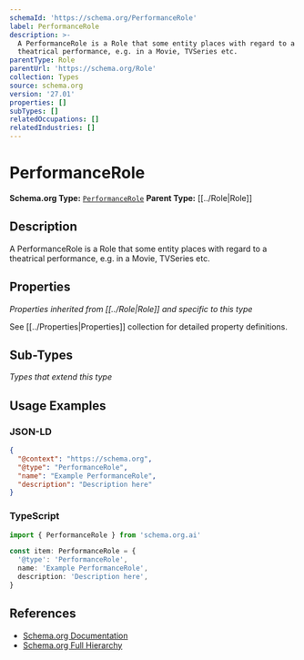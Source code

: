```yaml
---
schemaId: 'https://schema.org/PerformanceRole'
label: PerformanceRole
description: >-
  A PerformanceRole is a Role that some entity places with regard to a
  theatrical performance, e.g. in a Movie, TVSeries etc.
parentType: Role
parentUrl: 'https://schema.org/Role'
collection: Types
source: schema.org
version: '27.01'
properties: []
subTypes: []
relatedOccupations: []
relatedIndustries: []
---
```

# PerformanceRole

**Schema.org Type:** [`PerformanceRole`](https://schema.org/PerformanceRole)
**Parent Type:** [[../Role|Role]]

## Description

A PerformanceRole is a Role that some entity places with regard to a theatrical performance, e.g. in a Movie, TVSeries etc.

## Properties

*Properties inherited from [[../Role|Role]] and specific to this type*

See [[../Properties|Properties]] collection for detailed property definitions.

## Sub-Types

*Types that extend this type*

## Usage Examples

### JSON-LD

```json
{
  "@context": "https://schema.org",
  "@type": "PerformanceRole",
  "name": "Example PerformanceRole",
  "description": "Description here"
}
```

### TypeScript

```typescript
import { PerformanceRole } from 'schema.org.ai'

const item: PerformanceRole = {
  '@type': 'PerformanceRole',
  name: 'Example PerformanceRole',
  description: 'Description here',
}
```

## References

- [Schema.org Documentation](https://schema.org/PerformanceRole)
- [Schema.org Full Hierarchy](https://schema.org/docs/full.html)

